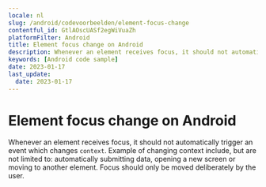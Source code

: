 ```yaml
---
locale: nl
slug: /android/codevoorbeelden/element-focus-change
contentful_id: GtlAOscUASf2egWiVuaZh
platformFilter: Android
title: Element focus change on Android
description: Whenever an element receives focus, it should not automatically trigger an event which changes context.
keywords: [Android code sample]
date: 2023-01-17
last_update:
  date: 2023-01-17
---
```


# Element focus change on Android

Whenever an element receives focus, it should not automatically trigger an event which changes `context`. Example of changing context include, but are not limited to: automatically submitting data, opening a new screen or moving to another element. Focus should only be moved deliberately by the user.

<CodeSample id="element-focus" locale="nl" platform="android"/>
